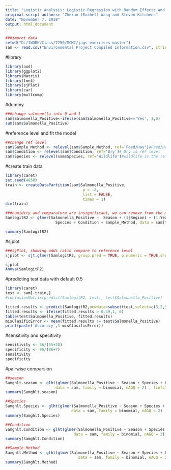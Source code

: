 ```yaml
---
title: "Logistic Analysis: Logistic Regression with Random Effects and Tukey Pairwise Comparison"
original script authors: "Zheran (Rachel) Wang and Steven Kitchens"
date: "November 7, 2018"
output: html_document
---
```

```r
###improt data
setwd("D:/1WORK/Class/7250/MCMC/jags-exercises-master")
sam <- read.csv("Environmental Project Compiled Information.csv", stringsAsFactors = T)

```


#library
```r
library(aod)
library(ggplot2)
library(Matrix)
library(lme4)
library(sjPlot)
library(car)
library(multcomp)
```



#dummy
```r
###change salmonella into 0 and 1
sam$Salmonella_Positive<-ifelse(sam$Salmonella_Positive=='Yes', 1,0)
sum(sam$Salmonella_Positive)
```

#reference level and fit the model
```r
##change ref level
sam$Sample_Method <- relevel(sam$Sample_Method, ref='Feed/Hay')#Feed/Hay is ref level
sam$Condition <- relevel(sam$Condition, ref='Dry')# Dry is ref level
sam$Species <- relevel(sam$Species, ref='Wildlife')#wildlife is the ref level
```

#create train data
```r
library(caret)
set.seed(4650)
train <- createDataPartition(sam$Salmonella_Positive, 
                                  p = .8, 
                                  list = FALSE, 
                                  times = 1)
dim(train)
```

```r
###humidity and temparature are insignificant, we can remove from the model
SamlogitR2 <- glmer(Salmonella_Positive ~  Season + (1|Region) + (1|Year)+
                      Species + Condition + Sample_Method, data = sam[train,], family = binomial)

summary(SamlogitR2)
```

#sjplot
```r
###sjPlot, showing odds ratio compare to reference level
sjplot <- sjt.glmer(SamlogitR2, group.pred = TRUE, p.numeric = TRUE,show.re.var = TRUE, exp.coef = TRUE)

sjplot
Anova(SamlogitR2)

```

#predicting test data with default 0.5
```r
library(caret)
test <- sam[-train,]
#confusionMatrix(predict(SamlogitR2, test), test$Salmonella_Positive)

```



```r
fitted.results <- predict(SamlogitR2,newdata=subset(test,select=c(3,2,5,8,9,13)),type='response')
fitted.results <- ifelse(fitted.results > 0.39,1, 0)
table(test$Salmonella_Positive, fitted.results)
misClasificError <- mean(fitted.results != test$Salmonella_Positive)
print(paste('Accuracy',1-misClasificError))
```
#sensitivity and specitivity
```r
sensitivity <- 56/(55+28)
specificity <- 86/(86+7)
sensitivity
specificity
```
#pairwise comparsion
```r
##season
Samghlt.season <- glht(glmer(Salmonella_Positive ~ Season + Species + Condition + Sample_Method + (1|Region),
                      data = sam, family = binomial, nAGQ = 2) , linfct = mcp(Season = "Tukey"))
summary(Samghlt.season)

##Species
Samghlt.Species <- glht(glmer(Salmonella_Positive ~ Season + Species + Condition + Sample_Method + (1|Region),
                             data = sam, family = binomial, nAGQ = 2) , linfct = mcp(Species = "Tukey"))
summary(Samghlt.Species)

##Condition
Samghlt.Condition <- glht(glmer(Salmonella_Positive ~ Season + Species + Condition + Sample_Method + (1|Region),
                              data = sam, family = binomial, nAGQ = 2) , linfct = mcp(Condition = "Tukey"))
summary(Samghlt.Condition)

##Sample_Method
Samghlt.Method <- glht(glmer(Salmonella_Positive ~ Season + Species + Condition + Sample_Method + (1|Region),
                                data = sam, family = binomial, nAGQ = 2) , linfct = mcp(Sample_Method = "Tukey"))
summary(Samghlt.Method)

```
